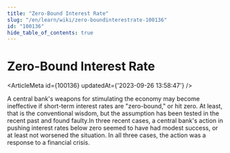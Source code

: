 ```yaml
---
title: "Zero-Bound Interest Rate"
slug: "/en/learn/wiki/zero-boundinterestrate-100136"
id: "100136"
hide_table_of_contents: true
---
```



# Zero-Bound Interest Rate

<ArticleMeta id={100136} updatedAt={'2023-09-26 13:58:47'} />
<div className='border-solid border-b border-t-0 my-4 border-[var(--ifm-color-gray-300)]' />

A central bank's weapons for stimulating the economy may become ineffective if short-term interest rates are "zero-bound," or hit zero. At least, that is the conventional wisdom, but the assumption has been tested in the recent past and found faulty.In three recent cases, a central bank's action in pushing interest rates below zero seemed to have had modest success, or at least not worsened the situation. In all three cases, the action was a response to a financial crisis.
